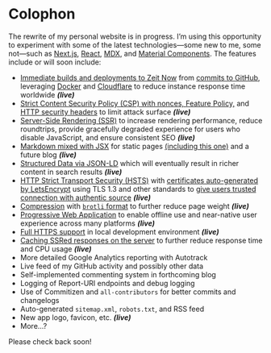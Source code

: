 

# Colophon

The rewrite of my personal website is in progress. I’m using this opportunity to experiment with some of the latest technologies—some new to me, some not—such as [Next.js](https://github.com/zeit/next.js), [React](https://github.com/facebook/react), [MDX](https://github.com/mdx-js/mdx), and [Material Components](https://github.com/material-components/material-components-web-react). The features include or will soon include:

- [Immediate builds and deployments to Zeit Now](https://zeit.co/now) from [commits to GitHub](https://zeit.co/blog/every-push-now), leveraging [Docker](https://zeit.co/blog/serverless-docker) and [Cloudflare](https://zeit.co/blog/now-cdn) to reduce instance response time worldwide _**(live)**_
- [Strict Content Security Policy (CSP) with nonces, Feature Policy,](https://github.com/helmetjs/helmet) and [HTTP security headers](https://securityheaders.com/?q=anthony.codes&followRedirects=on) to limit attack surface _**(live)**_
- [Server-Side Rendering (SSR)](https://zeit.co/docs/examples/next#deploying-a-server-rendered-next.js-app) to increase rendering performance, reduce roundtrips, provide gracefully degraded experience for users who disable JavaScript, and ensure consistent SEO _**(live)**_
- [Markdown mixed with JSX](https://mdxjs.com/) for static pages [(including this one)](https://github.com/4cm4k1/website/blob/master/pages/index.mdx) and a future blog _**(live)**_
- [Structured Data via JSON-LD](https://search.google.com/structured-data/testing-tool/u/0/#url=https%3A%2F%2Fanthony.codes) which will eventually result in richer content in search results _**(live)**_
- [HTTP Strict Transport Security (HSTS)](https://hstspreload.org/?domain=anthony.codes) with [certificates auto-generated by LetsEncrypt](https://letsencrypt.org/) using TLS 1.3 and other standards to [give users trusted connection with authentic source](https://www.ssllabs.com/ssltest/analyze.html?d=anthony.codes&latest) _**(live)**_
- [Compression](https://github.com/Alorel/shrink-ray) with [`brotli` format](https://github.com/google/brotli) to further reduce page weight _**(live)**_
- [Progressive Web Application](https://developers.google.com/web/progressive-web-apps/) to enable offline use and near-native user experience across many platforms _**(live)**_
- [Full HTTPS support](https://github.com/FiloSottile/mkcert) in local development environment _**(live)**_
- [Caching SSRed responses on the server](https://github.com/zeit/next.js/tree/canary/examples/ssr-caching) to further reduce response time and CPU usage _**(live)**_
- More detailed Google Analytics reporting with Autotrack
- Live feed of my GitHub activity and possibly other data
- Self-implemented commenting system in forthcoming blog
- Logging of Report-URI endpoints and debug logging
- Use of Commitizen and `all-contributors` for better commits and changelogs
- Auto-generated `sitemap.xml`, `robots.txt`, and RSS feed
- New app logo, favicon, etc. _**(live)**_
- More...?

Please check back soon!
